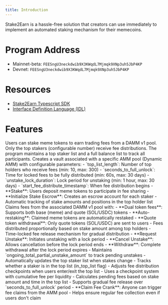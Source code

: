 ```yaml
---
title: Introduction
---
```


Stake2Earn is a hassle-free solution that creators can use immediately to implement an automated staking mechanism for their memecoins.

# Program Address

- Mainnet-beta: `FEESngU3neckdwib9X3KWqdL7Mjmqk9XNp3uh5JbP4KP`
- Devnet: `FEESngU3neckdwib9X3KWqdL7Mjmqk9XNp3uh5JbP4KP`

# Resources

- [Stake2Earn Typescript SDK](https://github.com/MeteoraAg/stake-for-fee-sdk)
- [Interface Definition Language (IDL)](https://github.com/MeteoraAg/stake-for-fee-sdk/blob/main/ts-client/src/stake-for-fee/idls/stake_for_fee.ts)

# Features

<CardGroup cols={1}>
  <Card title="Staking System for Fee Distribution" icon="coins" iconType="solid">
    Users can stake meme tokens to earn trading fees from a DAMM v1 pool. Only the top stakers (configurable number) receive fee distributions. The program maintains a top staker list and a full balance list to track all participants.
  </Card>
  
  <Card title="Vault Initialization" icon="vault" iconType="solid">
    Creates a vault associated with a specific AMM pool (Dynamic AMM) with configurable parameters:
    - `top_list_length`: Number of top holders who receive fees (min: 10, max: 300)
    - `seconds_to_full_unlock`: Time for locked fees to be fully distributed (min: 60s, max: 30 days)
    - `unstake_lock_duration`: Lock period for unstaking (min: 1 hour, max: 30 days)
    - `start_fee_distribute_timestamp`: When fee distribution begins
  </Card>
  
  <Card title="Staking Operations" icon="layer-group" iconType="solid">
    - **Stake**: Users deposit meme tokens to participate in fee sharing
    - **Initialize Stake Escrow**: Creates an escrow account for each staker
    - Automatic tracking of stake amounts and positions in the top holder list
  </Card>
  
  <Card title="Fee Claiming Mechanism" icon="hand-holding-dollar" iconType="solid">
    Claims fees from the associated DAMM v1 pool with:
    - **Dual token fees**: Supports both base (meme) and quote (SOL/USDC) tokens
    - **Auto-restaking**: Claimed meme tokens are automatically restaked
    - **Quote token withdrawal**: Only quote tokens (SOL/USDC) are sent to users
    - Fees distributed proportionally based on stake amount among top holders
    - Time-locked fee release mechanism for gradual distribution
  </Card>
  
  <Card title="Unstaking Process" icon="clock" iconType="solid">
    - **Request Unstake**: Initiates unstaking with a lock period
    - **Cancel Unstake**: Allows cancellation before the lock period ends
    - **Withdraw**: Complete withdrawal after the lock period expires
    - Maintains `ongoing_total_partial_unstake_amount` to track pending unstakes
  </Card>
  
  <Card title="Dynamic Top Holder Management" icon="ranking-star" iconType="solid">
    - Automatically updates the top staker list when stakes change
    - Tracks whether a staker is in the top list (in_top_list flag)
    - Adjusts fee distribution checkpoints when users enter/exit the top list
  </Card>
  
  <Card title="Fee Distribution Algorithm" icon="calculator" iconType="solid">
    - Uses a checkpoint system with cumulative fee per liquidity
    - Calculates pending fees based on stake amount and time in the top list
    - Supports gradual fee release over `seconds_to_full_unlock` period
  </Card>
  
  <Card title="Permissionless" icon="users-gear" iconType="solid">
    - **Claim Fee Crank**: Anyone can trigger fee claims from the AMM pool
    - Helps ensure regular fee collection even if users don't claim
  </Card>
</CardGroup>